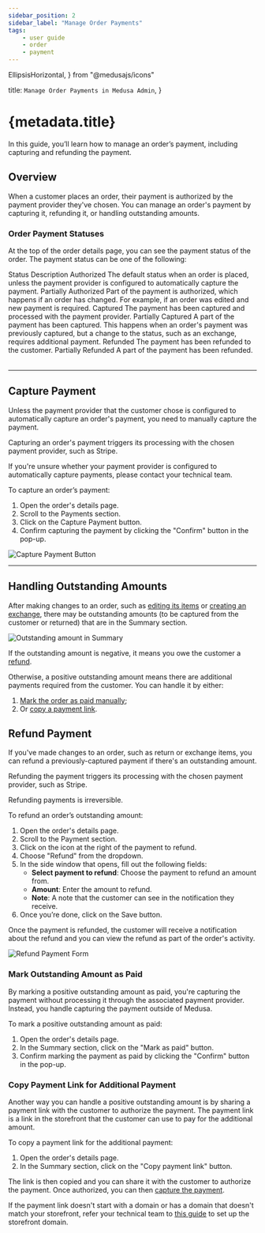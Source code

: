 ```yaml
---
sidebar_position: 2
sidebar_label: "Manage Order Payments"
tags:
    - user guide
    - order
    - payment
---
```


  EllipsisHorizontal, 
} from "@medusajs/icons"

  title: `Manage Order Payments in Medusa Admin`,
}

# {metadata.title}

In this guide, you’ll learn how to manage an order’s payment, including capturing and refunding the payment.

## Overview

When a customer places an order, their payment is authorized by the payment provider they've chosen. You can manage an order's payment by capturing it, refunding it, or handling outstanding amounts.

### Order Payment Statuses

At the top of the order details page, you can see the payment status of the order. The payment status can be one of the following:

<Table>
  <Table.Header>
    <Table.Row>
      <Table.HeaderCell>Status</Table.HeaderCell>
      <Table.HeaderCell>Description</Table.HeaderCell>
    </Table.Row>
  </Table.Header>
  <Table.Body>
    <Table.Row>
      <Table.Cell>Authorized</Table.Cell>
      <Table.Cell>The default status when an order is placed, unless the payment provider is configured to automatically capture the payment.</Table.Cell>
    </Table.Row>
    <Table.Row>
      <Table.Cell>Partially Authorized</Table.Cell>
      <Table.Cell>Part of the payment is authorized, which happens if an order has changed. For example, if an order was edited and new payment is required.</Table.Cell>
    </Table.Row>
    <Table.Row>
      <Table.Cell>Captured</Table.Cell>
      <Table.Cell>The payment has been captured and processed with the payment provider.</Table.Cell>
    </Table.Row>
    <Table.Row>
      <Table.Cell>Partially Captured</Table.Cell>
      <Table.Cell>A part of the payment has been captured. This happens when an order's payment was previously captured, but a change to the status, such as an exchange, requires additional payment.</Table.Cell>
    </Table.Row>
    <Table.Row>
      <Table.Cell>Refunded</Table.Cell>
      <Table.Cell>The payment has been refunded to the customer.</Table.Cell>
    </Table.Row>
    <Table.Row>
      <Table.Cell>Partially Refunded</Table.Cell>
      <Table.Cell>A part of the payment has been refunded.</Table.Cell>
    </Table.Row>
  </Table.Body>
</Table>

---

## Capture Payment

Unless the payment provider that the customer chose is configured to automatically capture an order's payment, you need to manually capture the payment.

Capturing an order's payment triggers its processing with the chosen payment provider, such as Stripe.

<Note>

If you're unsure whether your payment provider is configured to automatically capture payments, please contact your technical team.

</Note>

To capture an order’s payment:

1. Open the order's details page.
2. Scroll to the Payments section.
3. Click on the Capture Payment button.
4. Confirm capturing the payment by clicking the "Confirm" button in the pop-up.

![Capture Payment Button](https://res.cloudinary.com/dza7lstvk/image/upload/v1739548104/User%20Guide/Screenshot_2025-02-14_at_5.48.04_PM_usm2le.png)

---

## Handling Outstanding Amounts

After making changes to an order, such as [editing its items](../edit/page.mdx) or [creating an exchange](../exchanges/page.mdx), there may be outstanding amounts (to be captured from the customer or returned) that are in the Summary section.

![Outstanding amount in Summary](https://res.cloudinary.com/dza7lstvk/image/upload/v1739801684/User%20Guide/Screenshot_2025-02-17_at_4.14.05_PM_qmw7gr.png)

If the outstanding amount is negative, it means you owe the customer a [refund](#refund-payment).

Otherwise, a positive outstanding amount means there are additional payments required from the customer. You can handle it by either:

1. [Mark the order as paid manually](#mark-outstanding-amount-as-paid);
2. Or [copy a payment link](#copy-payment-link-for-additional-payment).

## Refund Payment

If you've made changes to an order, such as return or exchange items, you can refund a previously-captured payment if there's an outstanding amount.

Refunding the payment triggers its processing with the chosen payment provider, such as Stripe.

<Note type="warning">

Refunding payments is irreversible.

</Note>

To refund an order’s outstanding amount:

1. Open the order's details page.
2. Scroll to the Payment section.
3. Click on the <InlineIcon Icon={EllipsisHorizontal} alt="three-dots" /> icon at the right of the payment to refund.
4. Choose "Refund" from the dropdown.
5. In the side window that opens, fill out the following fields:
    - **Select payment to refund**: Choose the payment to refund an amount from.
    - **Amount**: Enter the amount to refund.
    - **Note**: A note that the customer can see in the notification they receive.
6. Once you’re done, click on the Save button.

Once the payment is refunded, the customer will receive a notification about the refund and you can view the refund as part of the order's activity.

![Refund Payment Form](https://res.cloudinary.com/dza7lstvk/image/upload/v1739550855/User%20Guide/Screenshot_2025-02-14_at_6.34.01_PM_l9evmh.png)

### Mark Outstanding Amount as Paid

By marking a positive outstanding amount as paid, you're capturing the payment without processing it through the associated payment provider. Instead, you handle capturing the payment outside of Medusa.

To mark a positive outstanding amount as paid:

1. Open the order's details page.
2. In the Summary section, click on the "Mark as paid" button.
3. Confirm marking the payment as paid by clicking the "Confirm" button in the pop-up.

### Copy Payment Link for Additional Payment

Another way you can handle a positive outstanding amount is by sharing a payment link with the customer to authorize the payment. The payment link is a link in the storefront that the customer can use to pay for the additional amount.

To copy a payment link for the additional payment:

1. Open the order's details page.
2. In the Summary section, click on the "Copy payment link" button.

The link is then copied and you can share it with the customer to authorize the payment. Once authorized, you can then [capture the payment](../payments/page.mdx#capture-payment).

<Note title="Tip">

If the payment link doesn't start with a domain or has a domain that doesn't match your storefront, refer your technical team to [this guide](!resources!/references/medusa-config#storefronturl) to set up the storefront domain.

</Note>
